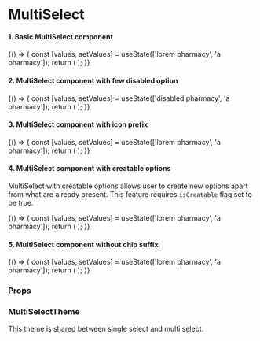 
<Meta title="Core/MultiSelect" component={MultiSelect} />

# MultiSelect

#### 1. Basic MultiSelect component

<Preview withToolbar>
    <Story name="Default">
        {() => {
            const [values, setValues] = useState(['lorem pharmacy', 'a pharmacy']);
            return (
                <MultiSelect
                    options={options}
                    values={values}
                    onChange={setValues}
                    size={select('Size', sizes, 'M')}
                    disabled={boolean('Disabled', false)}
                    fullWidth={boolean('Full Width', false)}
                    required={boolean('Required', false)}
                    label={text('Label', 'Pharmacy')}
                    placeholder="Search Pharmacy"
                    minWidth={text('Min Width', '20rem')}
                    isSearchable={boolean('Is Searchable', true)}
                    helperText={text('Helper Text', 'We will show reports based on Pharmacy')}
                    errorText={text('Error Text', '')}
                    variant={select('Variant', variants, 'filled')}
                />
            );
        }}
    </Story>
</Preview>

#### 2. MultiSelect component with few disabled option

<Preview withToolbar>
    <Story name="WithDisabledOptions">
        {() => {
            const [values, setValues] = useState(['disabled pharmacy', 'a pharmacy']);
            return (
                <MultiSelect
                    options={disabledOptions}
                    values={values}
                    onChange={setValues}
                    size={select('Size', sizes, 'M')}
                    disabled={boolean('Disabled', false)}
                    fullWidth={boolean('Full Width', false)}
                    required={boolean('Required', false)}
                    label={text('Label', 'Pharmacy')}
                    placeholder="Search Pharmacy"
                    isSearchable={boolean('Is Searchable', true)}
                    helperText={text('Helper Text', 'We will show reports based on Pharmacy')}
                    errorText={text('Error Text', '')}
                    variant={select('Variant', variants, 'filled')}
                />
            );
        }}
    </Story>
</Preview>

#### 3. MultiSelect component with icon prefix

<Preview withToolbar>
    <Story name="WithIconPrefix">
        {() => {
            const [values, setValues] = useState(['lorem pharmacy', 'a pharmacy']);
            return (
                <MultiSelect
                    options={options}
                    values={values}
                    onChange={setValues}
                    size={select('Size', sizes, 'M')}
                    disabled={boolean('Disabled', false)}
                    fullWidth={boolean('Full Width', false)}
                    required={boolean('Required', false)}
                    label={text('Label', 'Pharmacy')}
                    placeholder="Search Pharmacy"
                    minWidth={text('Min Width', '20rem')}
                    isSearchable={boolean('Is Searchable', true)}
                    helperText={text('Helper Text', 'We will show reports based on Pharmacy')}
                    errorText={text('Error Text', '')}
                    variant={select('Variant', variants, 'filled')}
                    prefix={StarIcon}
                />
            );
        }}
    </Story>
</Preview>

#### 4. MultiSelect component with creatable options

MultiSelect with creatable options allows user to create new options apart from what are already present. This feature requires `isCreatable` flag set to be true.

<Preview withToolbar>
    <Story name="WithCreatableOptions">
        {() => {
            const [values, setValues] = useState(['lorem pharmacy', 'a pharmacy']);
            return (
                <MultiSelect
                    options={options}
                    values={values}
                    onChange={setValues}
                    size={select('Size', sizes, 'M')}
                    disabled={boolean('Disabled', false)}
                    fullWidth={boolean('Full Width', false)}
                    required={boolean('Required', false)}
                    label={text('Label', 'Pharmacy')}
                    placeholder="Search Pharmacy"
                    minWidth={text('Min Width', '20rem')}
                    isSearchable={boolean('Is Searchable', true)}
                    helperText={text('Helper Text', 'We will show reports based on Pharmacy')}
                    errorText={text('Error Text', '')}
                    variant={select('Variant', variants, 'filled')}
                    isCreatable={boolean('Creatable', true)}
                />
            );
        }}
    </Story>
</Preview>

#### 5. MultiSelect component without chip suffix

<Preview>
    <Story name="WithoutSuffixForSelections">
        {() => {
            const [values, setValues] = useState(['lorem pharmacy', 'a pharmacy']);
            return (
                <MultiSelect
                    options={options}
                    values={values}
                    onChange={setValues}
                    size={select('Size', sizes, 'M')}
                    disabled={boolean('Disabled', false)}
                    fullWidth={boolean('Full Width', false)}
                    required={boolean('Required', false)}
                    label={text('Label', 'Pharmacy')}
                    placeholder="Search Pharmacy"
                    minWidth={text('Min Width', '20rem')}
                    isSearchable={boolean('Is Searchable', true)}
                    helperText={text('Helper Text', 'We will show reports based on Pharmacy')}
                    errorText={text('Error Text', '')}
                    variant={select('Variant', variants, 'filled')}
                    isCreatable={boolean('Creatable', true)}
                    showDecorators={false}
                />
            );
        }}
    </Story>
</Preview>

### Props

<Props of={MultiSelect} />

### MultiSelectTheme

This theme is shared between single select and multi select.

<Props of={ThemeInterface} />

